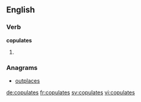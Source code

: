 
==English==

===Verb===
'''copulates'''

# {{third-person singular of|copulate}}

===Anagrams===
* [[outplaces#English|outplaces]]

[[de:copulates]]
[[fr:copulates]]
[[sv:copulates]]
[[vi:copulates]]